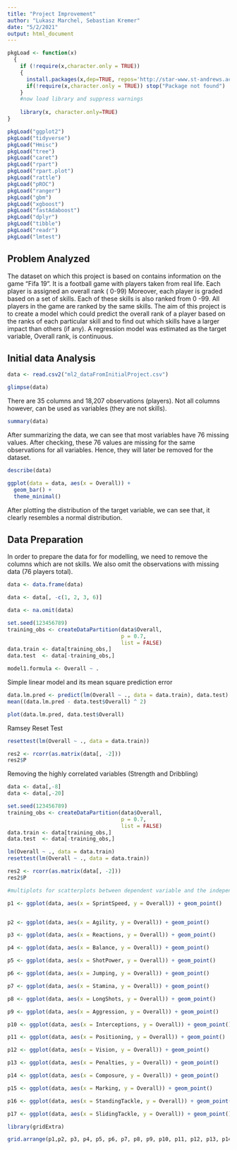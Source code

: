 ```yaml
---
title: "Project Improvement"
author: "Lukasz Marchel, Sebastian Kremer"
date: "5/2/2021"
output: html_document
---
```


```r

pkgLoad <- function(x)
  {
    if (!require(x,character.only = TRUE))
    {
      install.packages(x,dep=TRUE, repos='http://star-www.st-andrews.ac.uk/cran/')
      if(!require(x,character.only = TRUE)) stop("Package not found")
    }
    #now load library and suppress warnings
   
    library(x, character.only=TRUE)
}

pkgLoad("ggplot2")
pkgLoad("tidyverse")
pkgLoad("Hmisc")
pkgLoad("tree")
pkgLoad("caret")
pkgLoad("rpart")
pkgLoad("rpart.plot")
pkgLoad("rattle")
pkgLoad("pROC")
pkgLoad("ranger")
pkgLoad("gbm")
pkgLoad("xgboost")
pkgLoad("fastAdaboost")
pkgLoad("dplyr")
pkgLoad("tibble")
pkgLoad("readr")
pkgLoad("lmtest")
```

## Problem Analyzed


The dataset on which this project is based on contains information on the game "Fifa 19".  It is a football game with players taken from real life.  Each player is assigned an overall rank ( 0-99)  Moreover, each player is graded based on a set of skills.  Each of these skills is also ranked from 0 -99.  All players in the game are ranked by the same skills.  The aim of this project is to create a model which could predict the overall rank of a player based on the ranks of each particular skill and to find out which skills have a larger impact than others (if any).  A regression model was estimated as the target variable, Overall rank, is continuous.  


## Initial data Analysis

```r

data <- read.csv2("ml2_dataFromInitialProject.csv")

glimpse(data)

```


There are 35 columns and 18,207 observations (players).  Not all columns however, can be used as variables (they are not skills). 


```r
summary(data)
```


After summarizing the data, we can see that most variables have 76 missing values.  After checking, these 76 values are missing for the same observations for all variables.  Hence, they will later be removed for the dataset.


```r
describe(data)
```



```r
ggplot(data = data, aes(x = Overall)) +
  geom_bar() +
  theme_minimal()
```


After plotting the distribution of the target variable, we can see that, it clearly resembles a normal distribution.

## Data Preparation

In order to prepare the data for for modelling, we need to remove the columns which are not skills.  We also omit the observations with missing data (76 players total).



```r
data <- data.frame(data)

data <- data[, -c(1, 2, 3, 6)]

data <- na.omit(data)
```


```r

set.seed(123456789)
training_obs <- createDataPartition(data$Overall, 
                                    p = 0.7, 
                                    list = FALSE)
data.train <- data[training_obs,]
data.test  <- data[-training_obs,]

model1.formula <- Overall ~ .

```

Simple linear model and its mean square prediction error


```r
data.lm.pred <- predict(lm(Overall ~ ., data = data.train), data.test)
mean((data.lm.pred - data.test$Overall) ^ 2)
```

```r
plot(data.lm.pred, data.test$Overall)
```


Ramsey Reset Test

```r


resettest(lm(Overall ~ ., data = data.train))

```
```r

res2 <- rcorr(as.matrix(data[, -2]))
res2$P
```


Removing the highly correlated variables (Strength and Dribbling)


```r

data <- data[,-8]
data <- data[,-20]

```

```r
set.seed(123456789)
training_obs <- createDataPartition(data$Overall, 
                                    p = 0.7, 
                                    list = FALSE)
data.train <- data[training_obs,]
data.test  <- data[-training_obs,]

lm(Overall ~ ., data = data.train)
resettest(lm(Overall ~ ., data = data.train))

```


```r
res2 <- rcorr(as.matrix(data[, -2]))
res2$P
```


```r
#multiplots for scatterplots between dependent variable and the independent variables

p1 <- ggplot(data, aes(x = SprintSpeed, y = Overall)) + geom_point()


p2 <- ggplot(data, aes(x = Agility, y = Overall)) + geom_point()

p3 <- ggplot(data, aes(x = Reactions, y = Overall)) + geom_point()

p4 <- ggplot(data, aes(x = Balance, y = Overall)) + geom_point()

p5 <- ggplot(data, aes(x = ShotPower, y = Overall)) + geom_point()

p6 <- ggplot(data, aes(x = Jumping, y = Overall)) + geom_point()

p7 <- ggplot(data, aes(x = Stamina, y = Overall)) + geom_point()

p8 <- ggplot(data, aes(x = LongShots, y = Overall)) + geom_point()

p9 <- ggplot(data, aes(x = Aggression, y = Overall)) + geom_point()

p10 <- ggplot(data, aes(x = Interceptions, y = Overall)) + geom_point()

p11 <- ggplot(data, aes(x = Positioning, y = Overall)) + geom_point()

p12 <- ggplot(data, aes(x = Vision, y = Overall)) + geom_point()

p13 <- ggplot(data, aes(x = Penalties, y = Overall)) + geom_point()

p14 <- ggplot(data, aes(x = Composure, y = Overall)) + geom_point()

p15 <- ggplot(data, aes(x = Marking, y = Overall)) + geom_point()

p16 <- ggplot(data, aes(x = StandingTackle, y = Overall)) + geom_point()

p17 <- ggplot(data, aes(x = SlidingTackle, y = Overall)) + geom_point()

library(gridExtra)

grid.arrange(p1,p2, p3, p4, p5, p6, p7, p8, p9, p10, p11, p12, p13, p14, p15, p16,p17, nrow = 6)
```